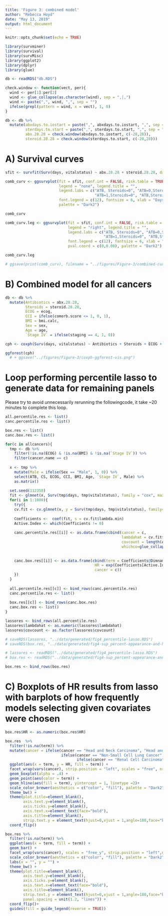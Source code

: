 ```yaml
---
title: 'Figure 3: combined model'
author: "Rebecca Hoyd"
date: "May 13, 2019"
output: html_document
---
```


```r
knitr::opts_chunk$set(echo = TRUE)

library(survminer)
library(survival)
library(survMisc)
library(ggplot2)
library(dplyr)
library(glue)
```


```r
db <- readRDS("db.RDS")
```

```r
check.window <- function(vect, per){
  wind <- per[1]:per[2]
  wind <- glue_collapse(as.character(wind), sep = ",|,")
  wind <- paste(",", wind, ",", sep = "")
  ifelse(grepl(pattern = wind, x = vect), 1, 0)
}

db <- db %>%
  mutate(abxdays.to.iostart = paste(",", abxdays.to.iostart, ",", sep = ""),
         sterdays.to.start = paste(",", sterdays.to.start, ",", sep = ""),
         abx.28.28 = check.window(abxdays.to.iostart, c(-28,28)),
         steroid.28.28 = check.window(sterdays.to.start, c(-28,28)))
```

# A) Survival curves
```r
sfit <- survfit(Surv(days, vitalstatus) ~ abx.28.28 + steroid.28.28, data = db)

comb_curv <- ggsurvplot(fit = sfit, conf.int = FALSE, risk.table = TRUE, pval = TRUE, ylab = "", 
                        legend = "none", legend.title = "", 
                        legend.labs = c("ATB, Steroids=0", "ATB=0,Steroids=1",
                                        "ATB=1,Steroids=0", "ATB,Steroids = 1"),
                        font.legend = c(12), fontsize = 6, xlab = "Days", pval.coord = c(0,0.08), 
                        palette = "Dark2")

comb_curv
```

```r
comb_curv.leg <- ggsurvplot(fit = sfit, conf.int = FALSE, risk.table = TRUE, pval = TRUE,
                            legend = "right", legend.title = "", 
                            legend.labs = c("ATB, Steroids=0", "ATB=0,Steroids=1", 
                                            "ATB=1,Steroids=0", "ATB,Steroids = 1"), 
                            font.legend = c(12), fontsize = 6, xlab = "Days",
                            pval.coord = c(0,0.08), palette = "Dark2")

comb_curv.leg
```

```r
# ggsave(print(comb_curv), filename = "../figures/Figure-3/combined-curve.png", device = "png")
```

# B) Combined model for all cancers
```r
db <- db %>%
  mutate(Antibiotics = abx.28.28,
         Steroids = steroid.28.28,
         ECOG = ecog,
         CCI = ifelse(comorb.score <= 1, 0, 1),
         BMI = bmi.calc,
         Sex = sex,
         Age = age,
         `Stage IV` = ifelse(staging == 4, 1, 0))

cph <- coxph(Surv(days, vitalstatus) ~ Antibiotics + Steroids + ECOG + CCI + `Stage IV` + BMI + Sex + Age, data = db)

ggforest(cph) 
  # + ggsave("../figures/Figure-3/coxph-ggforest-vis.png")
```


# Loop performing percentile lasso to generate data for remaining panels

Please try to avoid unnecessarily rerunning the followingcode, it take ~20 minutes to complete this loop.
```r
all.percentile.res <- list()
canc.percentile.res <- list()

box.res <- list()
canc.box.res <- list()

for(c in allcancers){
  tmp <- db %>%
    filter(!is.na(ECOG) & !is.na(BMI) & !is.na(`Stage IV`)) %>%
    filter(cancer.name == c)
  
  x <- tmp %>%
    mutate(Male = ifelse(Sex == "Male", 1, 0)) %>%
    select(ATB, CS, ECOG, CCI, BMI, Age, `Stage IV`, Male) %>%
    as.matrix()
  
  set.seed(112358)
  fit <- glmnet(x, Surv(tmp$days, tmp$vitalstatus), family = "cox", maxit = 1000)
  for(i in 1:1000){
    try({
    cv.fit <- cv.glmnet(x, y = Surv(tmp$days, tmp$vitalstatus), family="cox", maxit = 1000)
    
    Coefficients <-  coef(fit, s = cv.fit$lambda.min)
    Active.Index <- which(Coefficients != 0)
    
    canc.percentile.res[[i]] <- as.data.frame(cbind(cancer = c,
                                                    lambdahat = cv.fit$lambda.min,
                                                    covcount = length(Active.Index),
                                                    whichco=glue_collapse(Coefficients@Dimnames[[1]][Active.Index],
                                                                            sep = "+")))
    
    canc.box.res[[i]] <- as.data.frame(cbind(term = Coefficients@Dimnames[[1]][Active.Index], 
                                        HR = exp(Coefficients[Active.Index]),
                                        cancer = c))
    })
  }
  
  all.percentile.res[[c]] <- bind_rows(canc.percentile.res)
  canc.percentile.res <- list()
  
  box.res[[c]] <- bind_rows(canc.box.res)
  canc.box.res <- list()
}

lassores <- bind_rows(all.percentile.res)
lassores$lambdahat <- as.numeric(lassores$lambdahat)
lassores$covcount <- as.factor(lassores$covcount)

# saveRDS(lassores, "../data/generated/fig4_percentile-lasso.RDS")
# saveRDS(box.res, "../data/generated/fig4-sup_percent-appearance-and-hr_boxplots")
```

```r
# lassores <- readRDS("../data/generated/fig4_percentile-lasso.RDS")
# box.res <- readRDS("../data/generated/fig4-sup_percent-appearance-and-hr_boxplots.RDS")
```

```r
box.res <- bind_rows(box.res)
```

# C) Boxplots of HR results from lasso with barplots of how frequently models selecting given covariates were chosen

```r
box.res$HR <- as.numeric(box.res$HR)

box.res  %>%
  filter(!is.na(term)) %>%
  mutate(cancer = ifelse(cancer == "Head and Neck Carcinoma", "Head and Neck \nCarcinoma", 
                         ifelse(cancer == "Non-Small Cell Lung Cancer", "Non-Small Cell \nLung Cancer", 
                                ifelse(cancer == "Renal Cell Carcinoma", "Renal Cell \nCarcinoma", cancer)))) %>%
  ggplot(aes(x = term, y = HR, fill = term)) +
  facet_wrap(vars(cancer), strip.position = "left", scales = "free", nrow = 9) + 
  geom_boxplot(alpha = .4) +
  geom_point(aes(color = term)) +
  geom_hline(aes(fill = term), yintercept = 1, linetype =2)+
  scale_color_brewer(aesthetics = c("color", "fill"), palette = "Dark2") +
  theme_bw() +
  theme(plot.title=element_blank(),
        axis.text.y=element_blank(),
        axis.ticks.y=element_blank(),
        axis.text.x=element_text(face="bold"),
        axis.title=element_blank(),
        strip.text.y = element_text(hjust=0,vjust = 1,angle=180,face="bold", size = 12)) +
  coord_flip() 
```


```r
box.res %>%
  filter(!is.na(term)) %>%
  ggplot(aes(x = term, fill = term)) + 
  geom_bar() +
  facet_wrap(vars(cancer), scales = "free_y", strip.position = "left",nrow = 9) +
  scale_color_brewer(aesthetics = c("color", "fill"), palette = "Dark2", name = "Covariate") +
  labs(x = "", y = "") +
  theme_bw() +
  theme(plot.title=element_blank(),
        axis.text.y=element_blank(),
        axis.ticks.y=element_blank(),
        axis.text.x=element_text(face="bold"),
        axis.title=element_blank(),
        strip.text.y = element_text(hjust=0,vjust = 1,angle=180,face="bold"),
        panel.spacing = unit(1.2, "lines")) +
  coord_flip()+
  guides(fill = guide_legend(reverse = TRUE)) 
```